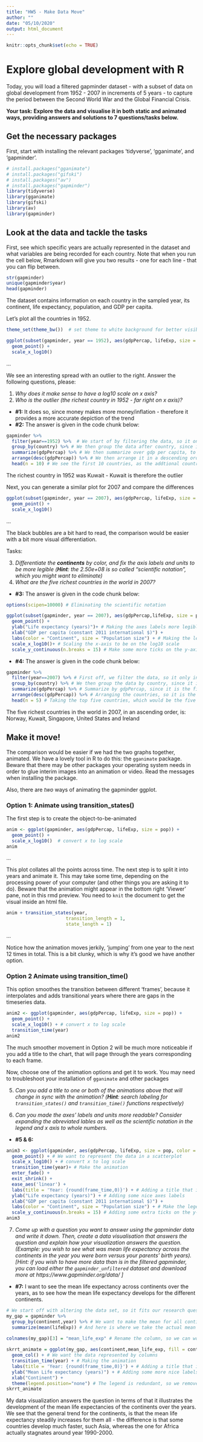 ```yaml
---
title: "HW5 - Make Data Move"
author: ""
date: "05/10/2020"
output: html_document
---
```


```r
knitr::opts_chunk$set(echo = TRUE)
```

#  Explore global development with R
Today, you will load a filtered gapminder dataset -  with a subset of data on global development from 1952 - 2007 in increments of 5 years - to capture the period between the Second World War and the Global Financial Crisis. 

**Your task: Explore the data and visualise it in both static and animated ways, providing answers and solutions to 7 questions/tasks below.**

## Get the necessary packages
First, start with installing the relevant packages 'tidyverse', 'gganimate', and 'gapminder'.

```r
# install.packages("gganimate")
# install.packages("gifski")
# install.packages("av")
# install.packages("gapminder")
library(tidyverse)
library(gganimate)
library(gifski)
library(av)
library(gapminder)
```

## Look at the data and tackle the tasks
First, see which specific years are actually represented in the dataset and what variables are being recorded for each country. Note that when you run the cell below, Rmarkdown will give you two results - one for each line - that you can flip between.
```r
str(gapminder)
unique(gapminder$year)
head(gapminder)
```

The dataset contains information on each country in the sampled year, its continent, life expectancy, population, and GDP per capita.

Let's plot all the countries in 1952.
```r
theme_set(theme_bw())  # set theme to white background for better visibility

ggplot(subset(gapminder, year == 1952), aes(gdpPercap, lifeExp, size = pop)) +
  geom_point() +
  scale_x_log10() 
```

...

We see an interesting spread with an outlier to the right. Answer the following questions, please:


1. *Why does it make sense to have a log10 scale on x axis?*
2. *Who is the outlier (the richest country in 1952 - far right on x axis)?* 

- **#1:** It does so, since money makes more money/inflation - therefore it provides a more accurate depiction of the trend
- **#2:** The answer is given in the code chunk below:
```r
gapminder %>% 
  filter(year==1952) %>%  # We start of by filtering the data, so it only includes data from the year 1952
  group_by(country) %>% # We then group the data after country, since it is the country outlier, that we have to find
  summarize(gdpPercap) %>% # We then summarize over gdp per capita, to see the values for the different countries
  arrange(desc(gdpPercap)) %>% # We then arrange it in a descending order, so we get the richest country first, which would have to be the outlier
  head(n = 10) # We see the first 10 countries, as the addtional countries can be used for comparison to the outlier
```
The richest country in 1952 was Kuwait - Kuwait is therefore the outlier


Next, you can generate a similar plot for 2007 and compare the differences
```r
ggplot(subset(gapminder, year == 2007), aes(gdpPercap, lifeExp, size = pop)) +
  geom_point() +
  scale_x_log10() 
```

...

The black bubbles are a bit hard to read, the comparison would be easier with a bit more visual differentiation.

Tasks:

3. *Differentiate the **continents** by color, and fix the axis labels and units to be more legible (**Hint**: the 2.50e+08 is so called "scientific notation", which you might want to eliminate)*
4. *What are the five richest countries in the world in 2007?*


- **#3:** The answer is given in the code chunk below:
```r
options(scipen=10000) # Eliminating the scientific notation 

ggplot(subset(gapminder, year == 2007), aes(gdpPercap,lifeExp, size = pop, color = continent)) + # We set up the ggplot object, and set 'color' to be continent, so we can differentiate the continents by color. 
  geom_point() +
  ylab("Life expectancy (years)")+ # Making the axes labels more legible
  xlab("GDP per capita (constant 2011 international $)") + 
  labs(color = "Continent", size = "Population size") + # Making the legend more legible
  scale_x_log10()+ # Scaling the x-axis to be on the log10 scale
  scale_y_continuous(n.breaks = 15) # Make some more ticks on the y-axis to make the figure more legible

```

- **#4:** The answer is given in the code chunk below:
```r
gapminder %>% 
  filter(year==2007) %>% # First off, we filter the data, so it only includes data from the year 2007
  group_by(country) %>% # We then group the data by country, since it is the five richest *countries* we need to find
  summarize(gdpPercap) %>% # Summarize by gdpPercap, since it is the five *richest* countries we need to find
  arrange(desc(gdpPercap)) %>% # Arranging the countries, so it is the richest to poorest
  head(n = 5) # Taking the top five countries, which would be the five richest countries
```
The five richest countries in the world in 2007, in an ascending order, is: Norway, Kuwait, Singapore, United States and Ireland

##  Make it move!

The comparison would be easier if we had the two graphs together, animated. We have a lovely tool in R to do this: the `gganimate` package. Beware that there may be other packages your operating system needs in order to glue interim images into an animation or video. Read the messages when installing the package.

Also, there are *two* ways of animating the gapminder ggplot.

### Option 1: Animate using transition_states() 

The first step is to create the object-to-be-animated
```r
anim <- ggplot(gapminder, aes(gdpPercap, lifeExp, size = pop)) +
  geom_point() +
  scale_x_log10()  # convert x to log scale
anim
```

...

This plot collates all the points across time. The next step is to split it into years and animate it. This may take some time, depending on the processing power of your computer (and other things you are asking it to do). Beware that the animation might appear in the bottom right 'Viewer' pane, not in this rmd preview. You need to `knit` the document to get the visual inside an html file.

```r
anim + transition_states(year, 
                      transition_length = 1,
                      state_length = 1)

```
...

Notice how the animation moves jerkily, 'jumping' from one year to the next 12 times in total. This is a bit clunky, which is why it's good we have another option. 


### Option 2 Animate using transition_time()
This option smoothes the transition between different 'frames', because it interpolates and adds transitional years where there are gaps in the timeseries data.

```r
anim2 <- ggplot(gapminder, aes(gdpPercap, lifeExp, size = pop)) +
  geom_point() +
  scale_x_log10() + # convert x to log scale
  transition_time(year)
anim2
```

The much smoother movement in Option 2 will be much more noticeable if you add a title to the chart, that will page through the years corresponding to each frame.

Now, choose one of the animation options and get it to work. You may need to troubleshoot your installation of `gganimate` and other packages 


5. *Can you add a title to one or both of the animations above that will change* 
 *in sync with the animation?* *(**Hint**: search labeling for `transition_states()` and `transition_time()` functions respectively)*

6. *Can you made the axes' labels and units more readable? Consider expanding the abreviated lables as well as the scientific notation in the legend and x axis to whole numbers.*

- **#5 & 6:**
```r
anim3 <- ggplot(gapminder, aes(gdpPercap, lifeExp, size = pop, color = continent)) +
  geom_point() + # We want to represent the data in a scatterplot
  scale_x_log10() + # convert x to log scale
  transition_time(year)+ # Make the animation
  enter_fade() + 
  exit_shrink() +
  ease_aes('linear') + 
  labs(title = 'Year: {round(frame_time,0)}') + # Adding a title that is sync with the animation
  ylab("Life expectancy (years)") + # Adding some nice axes labels
  xlab("GDP per capita (constant 2011 international $)") + 
  labs(color = "Continent", size = "Population size") + # Make the legend labels nice as well
  scale_y_continuous(n.breaks = 15) # Adding some extra ticks on the y-axis, to make it more legible
anim3
```


7. *Come up with a question you want to answer using the gapminder data and write it down. Then, create a data visualisation that answers the question and explain how your visualization answers the question. (Example: you wish to see what was mean life expectancy across the continents in the year you were born versus your parents' birth years). [Hint: if you wish to have more data than is in the filtered gapminder, you can load either the `gapminder_unfiltered` dataset and download more at https://www.gapminder.org/data/ ]*

- **#7:**
I want to see the mean life expectancy across continents over the years, as to see how the mean life expectancy develops for the different continents.
```r

# We start off with altering the data set, so it fits our research question
my_gap = gapminder %>%  
  group_by(continent,year) %>% # We want to make the mean for all continents for all years
  summarize(mean(lifeExp)) # And here is where we take the actual mean
  
colnames(my_gap)[3] = "mean_life_exp" # Rename the column, so we can work with it more easily

skrrt_animate = ggplot(my_gap, aes(continent,mean_life_exp, fill = continent))+ # We set up the animation, make it so that the continents are on the x-axis and mean life expectancies are on the y-axis
  geom_col() + # We want the data represented by columns
  transition_time(year) + # Making the animation
  labs(title = 'Year: {round(frame_time,0)}') + # Adding a title that is in sync with the animation 
  ylab("Mean Life expectancy (years)") + # Adding some more nice labels for the axes
  xlab("Continent") +
  theme(legend.position="none") # The legend is redundant, so we remove it (it just denotes the same stuff that the x-axis does)
skrrt_animate
```
My data visualization answers the question in terms of that it illustrates the development of the mean life expectancies of the continents over the years. We see that the general trend for the continents, is that the mean life expectancy steadily increases for them all - the difference is that some countries develop much faster, such Asia, whereas the one for Africa actually stagnates around year 1990-2000.
